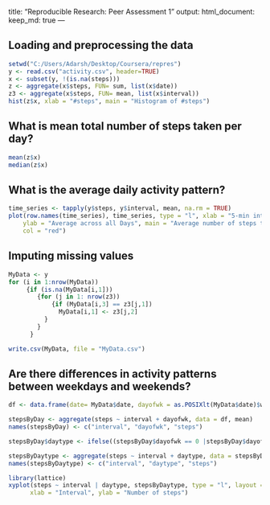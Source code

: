 title: "Reproducible Research: Peer Assessment 1"
output: 
  html_document:
    keep_md: true
---


## Loading and preprocessing the data
```r
setwd("C:/Users/Adarsh/Desktop/Coursera/repres")
y <- read.csv("activity.csv", header=TRUE)
x <- subset(y, !(is.na(steps)))
z <- aggregate(x$steps, FUN= sum, list(x$date))
z3 <- aggregate(x$steps, FUN= mean, list(x$interval))
hist(z$x, xlab = "#steps", main = "Histogram of #steps")
```


## What is mean total number of steps taken per day?
```r
mean(z$x)
median(z$x)
```


## What is the average daily activity pattern?
```r
time_series <- tapply(y$steps, y$interval, mean, na.rm = TRUE)
plot(row.names(time_series), time_series, type = "l", xlab = "5-min interval", 
    ylab = "Average across all Days", main = "Average number of steps taken", 
    col = "red")
```

## Imputing missing values
```r
MyData <- y
for (i in 1:nrow(MyData))
     {if (is.na(MyData[i,1]))
        {for (j in 1: nrow(z3))
            {if (MyData[i,3] == z3[j,1])
              MyData[i,1] <- z3[j,2]
          }
        }
      }

write.csv(MyData, file = "MyData.csv")
```

## Are there differences in activity patterns between weekdays and weekends?
```r
df <- data.frame(date= MyData$date, dayofwk = as.POSIXlt(MyData$date)$wday, steps = MyData$steps, interval = MyData$interval)

stepsByDay <- aggregate(steps ~ interval + dayofwk, data = df, mean)
names(stepsByDay) <- c("interval", "dayofwk", "steps")

stepsByDay$daytype <- ifelse((stepsByDay$dayofwk == 0 |stepsByDay$dayofwk == 6),"weekend", "weekday")

stepsByDaytype <- aggregate(steps ~ interval + daytype, data = stepsByDay, mean)
names(stepsByDaytype) <- c("interval", "daytype", "steps")

library(lattice)
xyplot(steps ~ interval | daytype, stepsByDaytype, type = "l", layout = c(1, 2), 
      xlab = "Interval", ylab = "Number of steps")
```   

